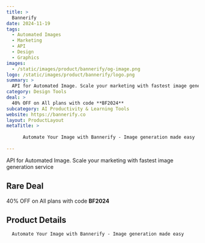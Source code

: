 ```yaml
---
title: >
  Bannerify
date: 2024-11-19
tags:
  - Automated Images
  - Marketing
  - API
  - Design
  - Graphics
images:
  - /static/images/product/bannerify/og-image.png
logo: /static/images/product/bannerify/logo.png
summary: >
  API for Automated Image. Scale your marketing with fastest image generation service
category: Design Tools
deal: >
  40% OFF on All plans with code **BF2024**
subcategory: AI Productivity & Learning Tools
website: https://bannerify.co
layout: ProductLayout
metaTitle: >
  
      Automate Your Image with Bannerify - Image generation made easy
    
---
```

API for Automated Image. Scale your marketing with fastest image generation service

## Rare Deal

40% OFF on All plans with code **BF2024**

## Product Details

      Automate Your Image with Bannerify - Image generation made easy
    


